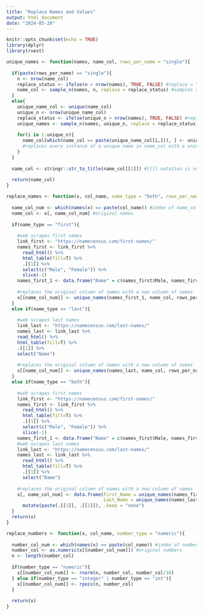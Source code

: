 ---
title: "Replace Names and Values"
output: html_document
date: "2024-05-28"
---

```{r setup, include=FALSE}
knitr::opts_chunk$set(echo = TRUE)
library(dplyr)
library(rvest)
```

```{r}
unique_names <- function(names, name_col, rows_per_name = "single"){
  
  if(paste(rows_per_name) == "single"){
    n <- nrow(name_col)
    replace_status <- ifelse(n > nrow(names), TRUE, FALSE) #replace = TRUE when there are not enough names
    name_col <- sample_n(names, n, replace = replace_status) #samples a replacement name for every row
  } 
  else{  
    unique_name_col <- unique(name_col)
    unique_n <- nrow(unique_name_col)
    replace_status <- ifelse(unique_n > nrow(names), TRUE, FALSE) #replace = TRUE when there are not enough names
    unique_names <- sample_n(names, unique_n, replace = replace_status)  #samples a replacement name for every unique name
    
    for(i in 1:unique_n){
      name_col[which(name_col == paste(unique_name_col[i,])), ] <- unique_names[i, ]
      #replaces every instance of a unique name in name_col with a unique replacement name
    }
  }
  
  name_col <- stringr::str_to_title(name_col[[1]]) #[[]] notation is necessary here for vector format
  
  return(name_col)
}
```

```{r}
replace_names <- function(x, col_name, name_type = "both", rows_per_name = "single"){
  
  name_col_num <- which(names(x) == paste(col_name)) #index of name_col
  name_col <- x[, name_col_num] #original names
  
  if(name_type == "first"){
    
    #web scrapes first names
    link_first <- "https://namecensus.com/first-names/"
    names_first <- link_first %>% 
      read_html() %>% 
      html_table(fill=T) %>%
      .[[1]] %>%
      select(c("Male", "Female")) %>%
      slice(-1)
    names_first_1 <- data.frame("Name" = c(names_first$Male, names_first$Female))
    
    #replaces the original column of names with a new column of names
    x[[name_col_num]] <- unique_names(names_first_1, name_col, rows_per_name)
  } 
  else if(name_type == "last"){
    
    #web scrapes last names
    link_last <- "https://namecensus.com/last-names/"
    names_last <- link_last %>% 
    read_html() %>% 
    html_table(fill=T) %>%
    .[[1]] %>%
    select("Name")
    
    #replaces the original column of names with a new column of names
    x[[name_col_num]] <- unique_names(names_last, name_col, rows_per_name)
  } 
  else if(name_type == "both"){
    
    #web scrapes first names
    link_first <- "https://namecensus.com/first-names/"
    names_first <- link_first %>% 
      read_html() %>% 
      html_table(fill=T) %>%
      .[[1]] %>%
      select(c("Male", "Female")) %>%
      slice(-1)
    names_first_1 <- data.frame("Name" = c(names_first$Male, names_first$Female))
    #web scrapes last names
    link_last <- "https://namecensus.com/last-names/"
    names_last <- link_last %>% 
      read_html() %>% 
      html_table(fill=T) %>%
      .[[1]] %>%
      select("Name")
    
    #replaces the original column of names with a new column of names
    x[, name_col_num] <- data.frame(First_Name = unique_names(names_first_1, name_col, rows_per_name), 
                                    Last_Name = unique_names(names_last, name_col, rows_per_name)) %>%
      mutate(paste(.[[1]], .[[2]]), .keep = "none") 
  }
  return(x)
}
```

```{r}
replace_numbers <- function(x, col_name, number_type = "numeric"){
 
  number_col_num <- which(names(x) == paste(col_name)) #index of number_col
  number_col <- as.numeric(x[[number_col_num]]) #original numbers
  n <- length(number_col)  
  
  if(number_type == "numeric"){
    x[[number_col_num]] <- rnorm(n, number_col, number_col/10)
  } else if(number_type == "integer" | number_type == "int"){
    x[[number_col_num]] <- rpois(n, number_col)
  }
  
  return(x)
}
```

